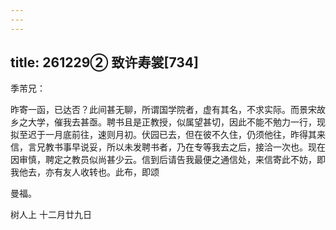 ```yaml
---
---
---
```

title: 261229② 致许寿裳[734]
---




季芾兄：

昨寄一函，已达否？此间甚无聊，所谓国学院者，虚有其名，不求实际。而景宋故乡之大学，催我去甚亟。聘书且是正教授，似属望甚切，因此不能不勉力一行，现拟至迟于一月底前往，速则月初。伏园已去，但在彼不久住，仍须他往，昨得其来信，言兄教书事早说妥，所以未发聘书者，乃在专等我去之后，接洽一次也。现在因审慎，聘定之教员似尚甚少云。信到后请告我最便之通信处，来信寄此不妨，即我他去，亦有友人收转也。此布，即颂

曼福。

树人上 十二月廿九日